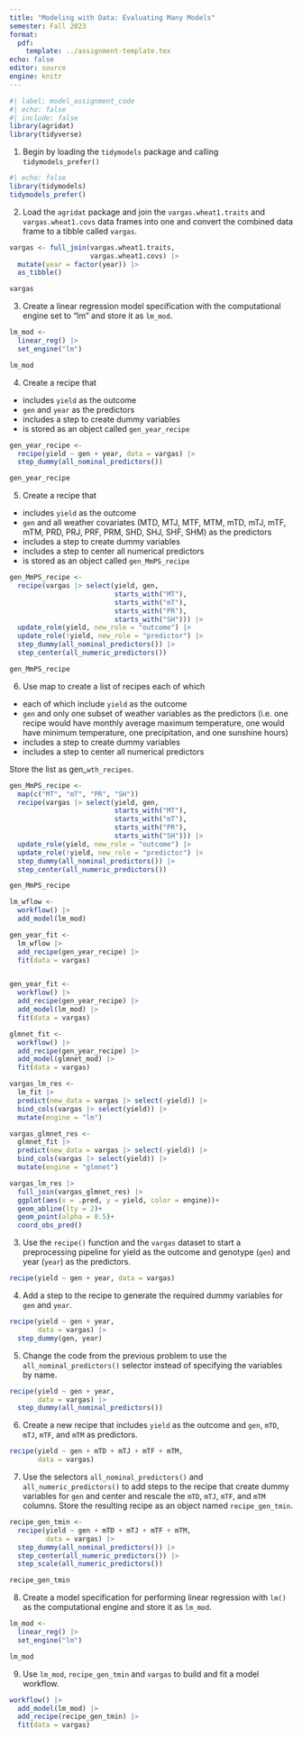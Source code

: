 ```yaml
---
title: "Modeling with Data: Evaluating Many Models"
semester: Fall 2023
format:
  pdf:
    template: ../assignment-template.tex
echo: false
editor: source
engine: knitr
---
```


```r
#| label: model_assignment_code
#| echo: false
#| include: false
library(agridat)
library(tidyverse)
```

1. Begin by loading the `tidymodels` package and calling `tidymodels_prefer()`

```r
#| echo: false
library(tidymodels)
tidymodels_prefer()
```

2. Load the `agridat` package and join the `vargas.wheat1.traits` and `vargas.wheat1.covs` data frames into one and convert the combined data frame to a tibble called `vargas`.

```r
vargas <- full_join(vargas.wheat1.traits,
                    vargas.wheat1.covs) |> 
  mutate(year = factor(year)) |> 
  as_tibble()

vargas
```
3. Create a linear regression model specification with the computational engine set to "lm" and store it as `lm_mod`.

```r
lm_mod <- 
  linear_reg() |> 
  set_engine("lm")

lm_mod
```

4. Create a recipe that

- includes `yield` as the outcome
- `gen` and `year` as the predictors
- includes a step to create dummy variables
- is stored as an object called `gen_year_recipe`

```r
gen_year_recipe <-
  recipe(yield ~ gen + year, data = vargas) |> 
  step_dummy(all_nominal_predictors())

gen_year_recipe
```

5. Create a recipe that

- includes `yield` as the outcome
- `gen` and all weather covariates (MTD, MTJ, MTF, MTM, mTD, mTJ, mTF, mTM, PRD, PRJ, PRF, PRM, SHD, SHJ, SHF, SHM) as the predictors
- includes a step to create dummy variables
- includes a step to center all numerical predictors
- is stored as an object called `gen_MmPS_recipe`

```r
gen_MmPS_recipe <-
  recipe(vargas |> select(yield, gen,
                          starts_with("MT"),
                          starts_with("mT"),
                          starts_with("PR"),
                          starts_with("SH"))) |> 
  update_role(yield, new_role = "outcome") |> 
  update_role(!yield, new_role = "predictor") |> 
  step_dummy(all_nominal_predictors()) |> 
  step_center(all_numeric_predictors())

gen_MmPS_recipe
```

6. Use map to create a list of recipes each of which

- each of which include `yield` as the outcome
- `gen` and only one subset of weather variables as the predictors (i.e. one recipe would have monthly average  maximum temperature, one would have minimum temperature, one precipitation, and one sunshine hours)
- includes a step to create dummy variables
- includes a step to center all numerical predictors

Store the list as gen_`wth_recipes`.

```r
gen_MmPS_recipe <-
  map(c("MT", "mT", "PR", "SH"))
  recipe(vargas |> select(yield, gen,
                          starts_with("MT"),
                          starts_with("mT"),
                          starts_with("PR"),
                          starts_with("SH"))) |> 
  update_role(yield, new_role = "outcome") |> 
  update_role(!yield, new_role = "predictor") |> 
  step_dummy(all_nominal_predictors()) |> 
  step_center(all_numeric_predictors())

gen_MmPS_recipe
```

```r
lm_wflow <- 
  workflow() |> 
  add_model(lm_mod)

gen_year_fit <- 
  lm_wflow |> 
  add_recipe(gen_year_recipe) |> 
  fit(data = vargas)


gen_year_fit <- 
  workflow() |> 
  add_recipe(gen_year_recipe) |> 
  add_model(lm_mod) |> 
  fit(data = vargas)

glmnet_fit <- 
  workflow() |> 
  add_recipe(gen_year_recipe) |> 
  add_model(glmnet_mod) |> 
  fit(data = vargas)

vargas_lm_res <- 
  lm_fit |> 
  predict(new_data = vargas |> select(-yield)) |> 
  bind_cols(vargas |> select(yield)) |> 
  mutate(engine = "lm")

vargas_glmnet_res <- 
  glmnet_fit |> 
  predict(new_data = vargas |> select(-yield)) |> 
  bind_cols(vargas |> select(yield)) |> 
  mutate(engine = "glmnet")

vargas_lm_res |> 
  full_join(vargas_glmnet_res) |> 
  ggplot(aes(x = .pred, y = yield, color = engine))+
  geom_abline(lty = 2)+
  geom_point(alpha = 0.5)+
  coord_obs_pred()

```


3. Use the `recipe()` function and the `vargas` dataset to start a preprocessing pipeline for yield as the outcome and genotype (`gen`) and year (`year`) as the predictors.

```r
recipe(yield ~ gen + year, data = vargas)
```

4. Add a step to the recipe to generate the required dummy variables for `gen` and `year`.

```r
recipe(yield ~ gen + year,
       data = vargas) |> 
  step_dummy(gen, year)
```

5. Change the code from the previous problem to use the `all_nominal_predictors()` selector instead of specifying the variables by name.

```r
recipe(yield ~ gen + year,
       data = vargas) |> 
  step_dummy(all_nominal_predictors())
```

6. Create a new recipe that includes `yield` as the outcome and `gen`, `mTD`, `mTJ`, `mTF`, and `mTM` as predictors.

```r
recipe(yield ~ gen + mTD + mTJ + mTF + mTM,
       data = vargas)
```

7. Use the selectors `all_nominal_predictors()` and `all_numeric_predictors()` to add steps to the recipe that create dummy variables for `gen` and center and rescale the `mTD`, `mTJ`, `mTF`, and `mTM` columns. Store the resulting recipe as an object named `recipe_gen_tmin`.

```r
recipe_gen_tmin <- 
  recipe(yield ~ gen + mTD + mTJ + mTF + mTM,
         data = vargas) |> 
  step_dummy(all_nominal_predictors()) |> 
  step_center(all_numeric_predictors()) |> 
  step_scale(all_numeric_predictors())

recipe_gen_tmin
```

8. Create a model specification for performing linear regression with `lm()` as the computational engine and store it as `lm_mod`.

```r

lm_mod <- 
  linear_reg() |> 
  set_engine("lm")

lm_mod
```

9. Use `lm_mod`, `recipe_gen_tmin` and `vargas` to build and fit a model workflow.

```r
workflow() |> 
  add_model(lm_mod) |> 
  add_recipe(recipe_gen_tmin) |> 
  fit(data = vargas)
```
